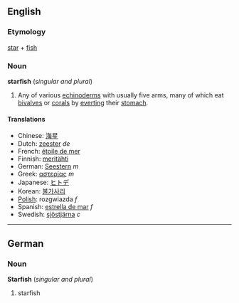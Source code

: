 ==English==
===Etymology===
[[star]] + [[fish]]

===Noun===
'''starfish''' (''singular and plural'')

# Any of various [[echinoderm]]s with usually five arms, many of which eat [[bivalve]]s or [[coral]]s by [[evert]]ing their [[stomach]].

====Translations====
*Chinese: [[海星]]
*Dutch: [[zeester]] ''de''
*French: [[étoile de mer]]
*Finnish: [[meritähti]]
*German: [[Seestern]] ''m''
*Greek: [[αστερίας]] ''m''
*Japanese: [[ヒトデ]]
*Korean: [[불가사리]]
*[[Polish]]: rozgwiazda ''f''
*Spanish: [[estrella de mar]] ''f''
*Swedish: [[sjöstjärna]] ''c''

----

==German==
===Noun===
'''Starfish''' (''singular and plural'')

# starfish